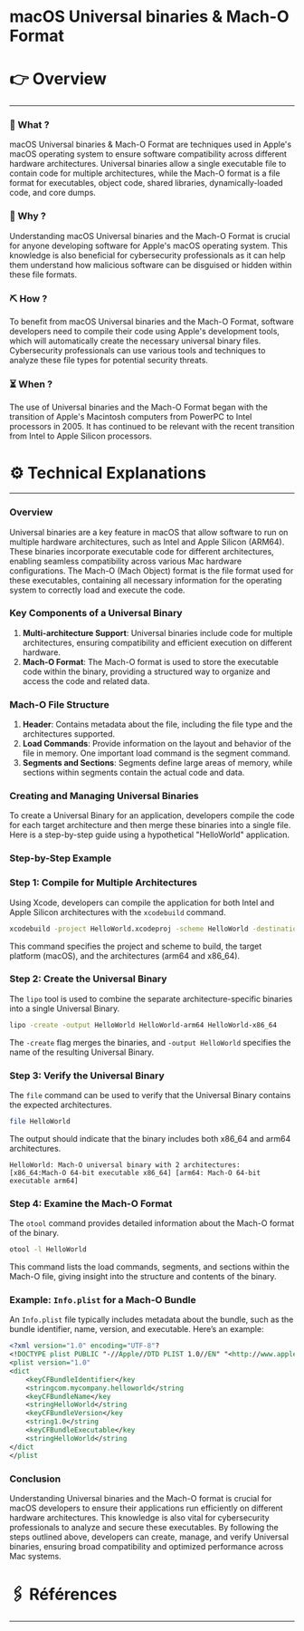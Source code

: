 # macOS Universal binaries & Mach-O Format


# 👉 Overview

---

### 👀 What ?

macOS Universal binaries & Mach-O Format are techniques used in Apple's macOS operating system to ensure software compatibility across different hardware architectures. Universal binaries allow a single executable file to contain code for multiple architectures, while the Mach-O format is a file format for executables, object code, shared libraries, dynamically-loaded code, and core dumps.


### 🧐 Why ?

Understanding macOS Universal binaries and the Mach-O Format is crucial for anyone developing software for Apple's macOS operating system. This knowledge is also beneficial for cybersecurity professionals as it can help them understand how malicious software can be disguised or hidden within these file formats.


### ⛏️ How ?

To benefit from macOS Universal binaries and the Mach-O Format, software developers need to compile their code using Apple's development tools, which will automatically create the necessary universal binary files. Cybersecurity professionals can use various tools and techniques to analyze these file types for potential security threats.


### ⏳ When ?

The use of Universal binaries and the Mach-O Format began with the transition of Apple's Macintosh computers from PowerPC to Intel processors in 2005. It has continued to be relevant with the recent transition from Intel to Apple Silicon processors.


# ⚙️ Technical Explanations

---

### Overview

Universal binaries are a key feature in macOS that allow software to run on multiple hardware architectures, such as Intel and Apple Silicon (ARM64). These binaries incorporate executable code for different architectures, enabling seamless compatibility across various Mac hardware configurations. The Mach-O (Mach Object) format is the file format used for these executables, containing all necessary information for the operating system to correctly load and execute the code.

### Key Components of a Universal Binary

1. **Multi-architecture Support**: Universal binaries include code for multiple architectures, ensuring compatibility and efficient execution on different hardware.
2. **Mach-O Format**: The Mach-O format is used to store the executable code within the binary, providing a structured way to organize and access the code and related data.

### Mach-O File Structure

1. **Header**: Contains metadata about the file, including the file type and the architectures supported.
2. **Load Commands**: Provide information on the layout and behavior of the file in memory. One important load command is the segment command.
3. **Segments and Sections**: Segments define large areas of memory, while sections within segments contain the actual code and data.

### Creating and Managing Universal Binaries

To create a Universal Binary for an application, developers compile the code for each target architecture and then merge these binaries into a single file. Here is a step-by-step guide using a hypothetical "HelloWorld" application.

### Step-by-Step Example

### Step 1: Compile for Multiple Architectures

Using Xcode, developers can compile the application for both Intel and Apple Silicon architectures with the `xcodebuild` command.

```bash
xcodebuild -project HelloWorld.xcodeproj -scheme HelloWorld -destination 'generic/platform=macOS' -arch arm64 -arch x86_64

```

This command specifies the project and scheme to build, the target platform (macOS), and the architectures (arm64 and x86_64).

### Step 2: Create the Universal Binary

The `lipo` tool is used to combine the separate architecture-specific binaries into a single Universal Binary.

```bash
lipo -create -output HelloWorld HelloWorld-arm64 HelloWorld-x86_64

```

The `-create` flag merges the binaries, and `-output HelloWorld` specifies the name of the resulting Universal Binary.

### Step 3: Verify the Universal Binary

The `file` command can be used to verify that the Universal Binary contains the expected architectures.

```bash
file HelloWorld

```

The output should indicate that the binary includes both x86_64 and arm64 architectures.

```
HelloWorld: Mach-O universal binary with 2 architectures: [x86_64:Mach-O 64-bit executable x86_64] [arm64: Mach-O 64-bit executable arm64]

```

### Step 4: Examine the Mach-O Format

The `otool` command provides detailed information about the Mach-O format of the binary.

```bash
otool -l HelloWorld

```

This command lists the load commands, segments, and sections within the Mach-O file, giving insight into the structure and contents of the binary.

### Example: `Info.plist` for a Mach-O Bundle

An `Info.plist` file typically includes metadata about the bundle, such as the bundle identifier, name, version, and executable. Here’s an example:

```xml
<?xml version="1.0" encoding="UTF-8"?
<!DOCTYPE plist PUBLIC "-//Apple//DTD PLIST 1.0//EN" "<http://www.apple.com/DTDs/PropertyList-1.0.dtd"
<plist version="1.0"
<dict
    <keyCFBundleIdentifier</key
    <stringcom.mycompany.helloworld</string
    <keyCFBundleName</key
    <stringHelloWorld</string
    <keyCFBundleVersion</key
    <string1.0</string
    <keyCFBundleExecutable</key
    <stringHelloWorld</string
</dict
</plist

```

### Conclusion

Understanding Universal binaries and the Mach-O format is crucial for macOS developers to ensure their applications run efficiently on different hardware architectures. This knowledge is also vital for cybersecurity professionals to analyze and secure these executables. By following the steps outlined above, developers can create, manage, and verify Universal binaries, ensuring broad compatibility and optimized performance across Mac systems.

# 🖇️ Références

---